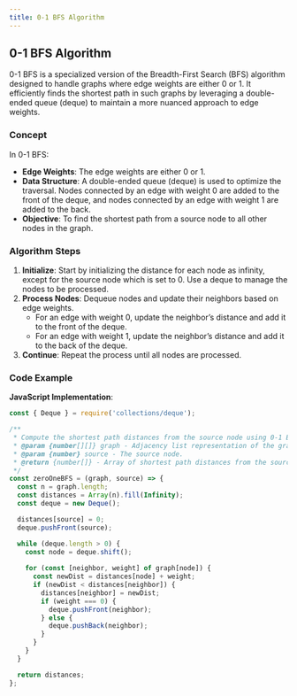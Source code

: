 ```yaml
---
title: 0-1 BFS Algorithm
---
```


## 0-1 BFS Algorithm

0-1 BFS is a specialized version of the Breadth-First Search (BFS) algorithm designed to handle graphs where edge weights are either 0 or 1. It efficiently finds the shortest path in such graphs by leveraging a double-ended queue (deque) to maintain a more nuanced approach to edge weights.

### Concept

In 0-1 BFS:
- **Edge Weights**: The edge weights are either 0 or 1.
- **Data Structure**: A double-ended queue (deque) is used to optimize the traversal. Nodes connected by an edge with weight 0 are added to the front of the deque, and nodes connected by an edge with weight 1 are added to the back.
- **Objective**: To find the shortest path from a source node to all other nodes in the graph.

### Algorithm Steps

1. **Initialize**: Start by initializing the distance for each node as infinity, except for the source node which is set to 0. Use a deque to manage the nodes to be processed.
2. **Process Nodes**: Dequeue nodes and update their neighbors based on edge weights.
   - For an edge with weight 0, update the neighbor’s distance and add it to the front of the deque.
   - For an edge with weight 1, update the neighbor’s distance and add it to the back of the deque.
3. **Continue**: Repeat the process until all nodes are processed.

### Code Example

**JavaScript Implementation**:

```javascript
const { Deque } = require('collections/deque');

/**
 * Compute the shortest path distances from the source node using 0-1 BFS.
 * @param {number[][]} graph - Adjacency list representation of the graph with edge weights 0 or 1.
 * @param {number} source - The source node.
 * @return {number[]} - Array of shortest path distances from the source.
 */
const zeroOneBFS = (graph, source) => {
  const n = graph.length;
  const distances = Array(n).fill(Infinity);
  const deque = new Deque();

  distances[source] = 0;
  deque.pushFront(source);

  while (deque.length > 0) {
    const node = deque.shift();
    
    for (const [neighbor, weight] of graph[node]) {
      const newDist = distances[node] + weight;
      if (newDist < distances[neighbor]) {
        distances[neighbor] = newDist;
        if (weight === 0) {
          deque.pushFront(neighbor);
        } else {
          deque.pushBack(neighbor);
        }
      }
    }
  }

  return distances;
};
```